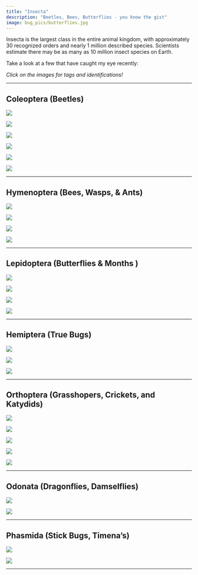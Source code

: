 ```yaml
---
title: "Insecta"
description: "Beetles, Bees, Butterflies - you know the gist"
image: bug_pics/butterflies.jpg
---
```


Insecta is the largest class in the entire animal kingdom, with approximately 30 recognized orders and nearly 1 million described species. Scientists estimate there may be as many as 10 million insect species on Earth. 

Take a look at a few that have caught my eye recently:

*Click on the images for tags and identifications!*

----

## Coleoptera (Beetles)

::: {layout="[[1, 1, 1], [1, 1, 1]]"}

![](bug_pics/IMG_4733.jpeg){.lightbox group="group1" 
description="*Nyctoporis carinata* (Flightless Darking Beetle)<br>CA: Sta Barbara Co<br>Sedgwick Reserve<br>20 May 2025<br>B. Ryan"}

![](bug_pics/IMG_4855.jpeg){.lightbox group="group1" 
description="*Temnoscheila chlorodia* (Pine Trogossitid Beetle)<br>CA: Sta Barbara Co<br>Sedgwick Reserve<br>29 May 2025<br>B. Ryan"}

![](bug_pics/IMG_2208.jpg){.lightbox group="group1" 
description="*Polyphylla decemlineata* (Ten-lined June Beeetle)<br>CA: Sta Barbara Co<br>UCSB<br>17 September 2024<br>B. Ryan"}

![](bug_pics/IMG_2209.jpg){.lightbox group="group1" 
description="*Polyphylla decemlineata* (Ten-lined June Beeetle)<br>CA: Sta Barbara Co<br>UCSB<br>17 September 2024<br>B. Ryan"}

![](bug_pics/milk.JPG){.lightbox group="group1" 
description="*Chrysochus cobaltinus* (Cobalt Milkweed Beetle)<br>CA: Sta Barbara Co<br>Sedgwick Reserve<br>9 July 2025<br>B. Ryan"}

![](bug_pics/IMG_4757.jpeg){.lightbox group="group1" 
description="*Trirhabda eriodictyonis* (Yerba Santa Beetle)<br>CA: Sta Barbara Co<br>Gibraltar Rd<br>22 May 2025<br>B. Ryan"}

:::

----

## Hymenoptera (Bees, Wasps, & Ants)

::: {layout="[1, 1, 1, 1]"}

![](bug_pics/IMG_3307.jpeg){.lightbox group="group2" 
description="Genus *Apis* (Honey Bees)<br>CA: Sta Barbara Co<br>Foothill Rd. Carpinteria<br>30 January 2025<br>B. Ryan"}


![](bug_pics/IMG_4471.jpeg){.lightbox group="group2" 
description="*Dasymutilla aureola* (Pacific Velvet Ant)<br>CA: Monterey Co<br>Carmel Valley<br>20 April 2025<br>B. Ryan"}


![](bug_pics/IMG_1468.jpeg){.lightbox group="group2" 
description="*Xylocopa sonorina* (Valley Carpenter Bee)<br>CA: Sta Barbara Co<br>Garden St<br>1 June 2025<br>A. Aceves"}

![](bug_pics/IMG_5442.jpeg){.lightbox group="group2" 
description="Family Pompillidae (Tarantula Hawk Wasp)<br>CA: Sta Barbara Co<br>Sedgwick Reserve<br>17 July 2025<br>B. Ryan"}


:::
----

## Lepidoptera (Butterflies & Months )

::: {layout="[1, 1, 1, 1]"}

![](bug_pics/IMG_5952.jpeg){.lightbox group="group3" 
description="*Ochlodes syvanoides* (Woodland Skipper)<br>CA: Sta Barbara<br>UCSB<br>29 July 2025<br>B. Ryan"}

![](bug_pics/IMG_4857.jpeg){.lightbox group="group3" 
description="*Argynnis callippe* ssp. *comstocki* (Comstock's Fritillary)<br>CA: Sta Barbara Co<br>Sedgwick reserve<br>29 May 2025<br>B. Ryan"}



![](bug_pics/cocoon_crop.jpg){.lightbox group="group3" 
description="Family Nortontidae (Prominent Moths)<br>CA: Sta Barbara Co<br>Sedgwick Reserve<br>20 May 2025<br>B. Ryan"}

![](bug_pics/IMG_5415.jpeg){.lightbox group="group3" 
description="*Coenonympha california* (Common Ringlet)<br>CA: Sta Barbara Co<br>Sedgwick Reserve<br>9 July 2025<br>B. Ryan"}

:::

----

## Hemiptera (True Bugs)

::: {layout="[1, 1, 1]"}

![](bug_pics/spot.jpeg){.lightbox group="group4" 
description="*Lycorma delicatula* (Spotted Laternfly)<br>PA: Allegheny Co<br>Three Rivers Heritage Trail<br>9 July 2024<br>B. Ryan"}

![](bug_pics/IMG_1751.jpeg){.lightbox group="group4" 
description="*Homalodiscus vitripennis* (Glassy-winged Sharpshooter)<br>CA: Sta Barbara Co<br>Goleta<br>17 July 2024<br>B. Ryan"}

![](bug_pics/milk_hemi.jpg){.lightbox group="group4" 
description="*Oncopeltus fasciatus* (Large Mikweed Bug)<br>CA: Sta Barbara Co<br>Sedgwick Reserve<br>16 July 2025<br>B. Ryan"}

:::

----

## Orthoptera (Grasshopers, Crickets, and Katydids)


::: {layout="[1, 1, 1, 1, 1]"}

![](bug_pics/grasshoper_seki.jpg){.lightbox group="group5" 
description="*Trimerotropis fontana* (Fontana Grasshoper)<br>CA: Tulare County<br>Kings Canyon<br>29 July 2025<br>B. Ryan"}

![](bug_pics/IMG_4836.jpeg){.lightbox group="group5" 
description="Family Tettigonidae (Katydid)<br>CA: Sta Barbara Co<br>Goleta<br>27 May 2025<br>B. Ryan"}

![](bug_pics/IMG_4837.jpeg){.lightbox group="group5" 
description="Family Tettigonidae (Katydid)<br>CA: Sta Barbara Co<br>Goleta<br>9 July 2025<br>B. Ryan"}

![](bug_pics/IMG_5427.jpeg){.lightbox group="group5" 
description="Family Acrididae (Grasshopper)<br>CA: Sta Barbara Co<br>Sedgwick reserve<br>20 May 2025<br>B. Ryan"}

![](bug_pics/IMG_5432.jpeg){.lightbox group="group5" 
description="Family Acrididae (Grasshopper)<br>CA: Sta Barbara Co<br>Sedgwick reserve<br>20 May 2025<br>B. Ryan"}

:::

---

## Odonata (Dragonflies, Damselflies)

::: {layout="[1, 1]"}

![](bug_pics/IMG_4811.jpeg){.lightbox group="group6" 
description="*Rhionaeschna multicolor* (Blue-eyed darner)<br>CA: Sta Barbara Co<br>Goleta<br>27 May 2025<br>B. Ryan"}

![](bug_pics/IMG_4880.jpeg){.lightbox group="group6" 
description="*hetaerina americana* (American Rubyspot)<br>CA: Sta Barbara Co<br>Refugio Rd.<br>7 May 2025<br>B. Ryan"}

:::

----

## Phasmida (Stick Bugs, Timena's)

::: {layout="[1, 1]"}

![](bug_pics/IMG_1364.jpeg){.lightbox group="group7" 
description="*Timema cristinae* (Christinas Timema)<br>CA: Sta Barbara Co<br>Gibraltar Rd<br>22 May 2025<br>B. Ryan"}

![](bug_pics/IMG_4683.jpeg){.lightbox group="group7" 
description="*Timema cristinae* (Christinas Timema)<br>CA: Sta Barbara Co<br>Gibraltar Rd<br>22 May 2025<br>B. Ryan"}

:::

----

